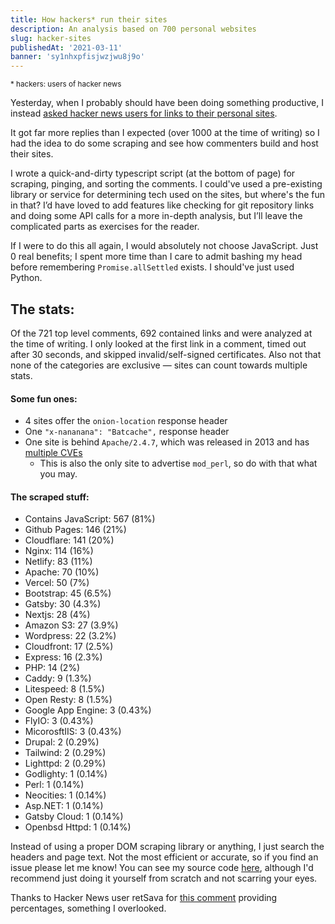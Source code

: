 ```yaml
---
title: How hackers* run their sites
description: An analysis based on 700 personal websites
slug: hacker-sites
publishedAt: '2021-03-11'
banner: 'sy1nhxpfisjwzjwu8j9o'
---
```


<small>\* hackers: users of hacker news</small>

Yesterday, when I probably should have been doing something productive, I instead [asked hacker news users for links to their personal sites](https://news.ycombinator.com/item?id=30934529).

It got far more replies than I expected (over 1000 at the time of writing) so I had the idea to do some scraping and see how commenters build and host their sites.

I wrote a quick-and-dirty typescript script (at the bottom of page) for scraping, pinging, and sorting the comments. I could've used a pre-existing library or service for determining tech used on the sites, but where's the fun in that? I’d have loved to add features like checking for git repository links and doing some API calls for a more in-depth analysis, but I’ll leave the complicated parts as exercises for the reader.

If I were to do this all again, I would absolutely not choose JavaScript. Just 0 real benefits; I spent more time than I care to admit bashing my head before remembering `Promise.allSettled` exists. I should've just used Python.

## The stats:

Of the 721 top level comments, 692 contained links and were analyzed at the time of writing. I only looked at the first link in a comment, timed out after 30 seconds, and skipped invalid/self-signed certificates. Also not that none of the categories are exclusive &mdash; sites can count towards multiple stats.

#### Some fun ones:

- 4 sites offer the `onion-location` response header
- One `"x-nananana": "Batcache",` response header
- One site is behind `Apache/2.4.7`, which was released in 2013 and has [multiple CVEs](https://www.cvedetails.com/vulnerability-list/vendor_id-45/product_id-66/version_id-524064/Apache-Http-Server-2.4.7.html)
  - This is also the only site to advertise `mod_perl`, so do with that what you may.

#### The scraped stuff:

- Contains JavaScript: 567 (81%)
- Github Pages: 146 (21%)
- Cloudflare: 141 (20%)
- Nginx: 114 (16%)
- Netlify: 83 (11%)
- Apache: 70 (10%)
- Vercel: 50 (7%)
- Bootstrap: 45 (6.5%)
- Gatsby: 30 (4.3%)
- Nextjs: 28 (4%)
- Amazon S3: 27 (3.9%)
- Wordpress: 22 (3.2%)
- Cloudfront: 17 (2.5%)
- Express: 16 (2.3%)
- PHP: 14 (2%)
- Caddy: 9 (1.3%)
- Litespeed: 8 (1.5%)
- Open Resty: 8 (1.5%)
- Google App Engine: 3 (0.43%)
- FlyIO: 3 (0.43%)
- MicorosftIIS: 3 (0.43%)
- Drupal: 2 (0.29%)
- Tailwind: 2 (0.29%)
- Lighttpd: 2 (0.29%)
- Godlighty: 1 (0.14%)
- Perl: 1 (0.14%)
- Neocities: 1 (0.14%)
- Asp.NET: 1 (0.14%)
- Gatsby Cloud: 1 (0.14%)
- Openbsd Httpd: 1 (0.14%)

Instead of using a proper DOM scraping library or anything, I just search the headers and page text. Not the most efficient or accurate, so if you find an issue please let me know! You can see my source code [here](https://paste.maxleiter.com/post/17dd30b8-4fd2-4270-a8a4-c6aab73a0211), although I'd recommend just doing it yourself from scratch and not scarring your eyes.

Thanks to Hacker News user retSava for [this comment](https://news.ycombinator.com/item?id=30954558) providing percentages, something I overlooked.
